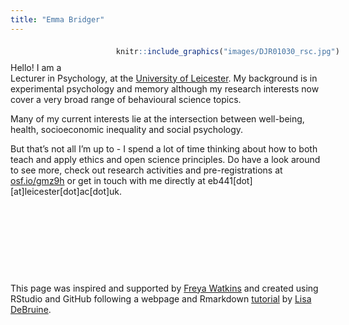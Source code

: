 ```yaml
---
title: "Emma Bridger"
---
```

<div style= "float:right;position: relative; left: 30px; top: -7px;">
```r
knitr::include_graphics("images/DJR01030_rsc.jpg") 
```
</div>

<p>&nbsp;</p>


Hello! I am a Lecturer in Psychology, at the [University of Leicester](https://le.ac.uk). My background is in experimental psychology and memory although my research interests now cover a very broad range of behavioural science topics. 

Many of my current interests lie at the intersection between well-being, health, socioeconomic inequality and social psychology. 

But that's not all I'm up to - I spend a lot of time thinking about how to both teach and apply ethics and open science principles. Do have a look around to see more, check out research activities and pre-registrations at [osf.io/gmz9h](https://osf.io/gmz9h) or get in touch with me directly at eb441[dot][at]leicester[dot]ac[dot]uk.

<p>&nbsp;</p>
<p>&nbsp;</p>
<p>&nbsp;</p>
<p>&nbsp;</p>

This page was inspired and supported by [Freya Watkins](https://freyawatkins.github.io/) and created using RStudio and GitHub following a webpage and Rmarkdown [tutorial](https://debruine.github.io/tutorials/webpages.html) by [Lisa DeBruine](https://debruine.github.io/). 